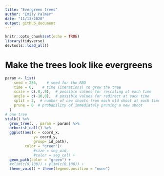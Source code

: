 ```yaml
---
title: "Evergreen trees"
author: "Emily Palmer"
date: "11/13/2020"
output: github_document
---
```


```r
knitr::opts_chunk$set(echo = TRUE)
library(tidyverse)
devtools::load_all()
```

# Make the trees look like evergreens 

```r
param <- list(
    seed = 286,    # seed for the RNG
    time = 6,    # time (iterations) to grow the tree
    scale = c(.8,.9),  # possible values for rescaling at each time
    angle = c(-10,0),  # possible values for redirect at each time
    split = 3,  # number of new shoots from each old shoot at each time
    prune = 0  # probability of immediately pruning a new shoot
  )
# one tree
stalk() %>% 
  grow_tree(. , param = param) %>% 
  arborist_call() %>%
  ggplot(aes(x = coord_x,
             y= coord_y, 
             group= id_path),
         color = "green")+
             #size = seg_wid, 
             #color = seg_col) + 
  geom_path(color = "green") + 
  #xlim(c(0,100)) + ylim(c(0,100)) + 
  theme_void() + theme(legend.position = "none")
```

